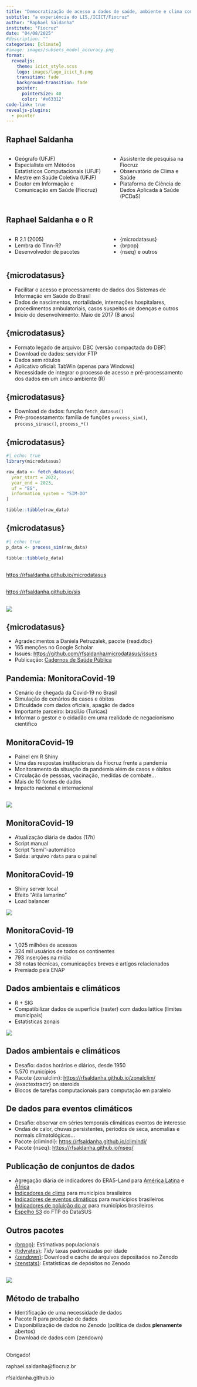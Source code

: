 ```yaml
---
title: "Democratização de acesso a dados de saúde, ambiente e clima com o R"
subtitle: "a experiência do LIS,/ICICT/Fiocruz"
author: "Raphael Saldanha"
institute: "Fiocruz"
date: "04/08/2025"
#description: ""
categories: [climate]
#image: images/subsets_model_accuracy.png
format:
  revealjs: 
    theme: icict_style.scss
    logo: images/logo_icict_6.png
    transition: fade
    background-transition: fade
    pointer:
      pointerSize: 40
      color: '#e63312'
code-link: true
revealjs-plugins:
  - pointer
---
```


## Raphael Saldanha

::::: columns
::: {.column width="55%"}
-   Geógrafo (UFJF)
-   Especialista em Métodos Estatísticos Computacionais (UFJF)
-   Mestre em Saúde Coletiva (UFJF)
-   Doutor em Informação e Comunicação em Saúde (Fiocruz)
:::

::: {.column width="45%"}
-  Assistente de pesquisa na Fiocruz
-  Observatório de Clima e Saúde
-  Plataforma de Ciência de Dados Aplicada à Saúde (PCDaS)
:::
:::::

## Raphael Saldanha e o R

::::: columns
::: {.column width="55%"}
-   R 2.1 (2005)
-   Lembra do Tinn-R?
-   Desenvolvedor de pacotes
:::

::: {.column width="45%"}
-   {microdatasus}
-   {brpop}
-   {nseq} e outros
:::
:::::

## {microdatasus}

-   Facilitar o acesso e processamento de dados dos Sistemas de Informação em Saúde do Brasil
-   Dados de nascimentos, mortalidade, internações hospitalares, procedimentos ambulatoriais, casos suspeitos de doenças e outros
-   Início do desenvolvimento: Maio de 2017 (8 anos)

## {microdatasus}

-   Formato legado de arquivo: DBC (versão compactada do DBF)
-   Download de dados: servidor FTP
-   Dados sem rótulos
-   Aplicativo oficial: TabWin (apenas para Windows)
-   Necessidade de integrar o processo de acesso e pré-processamento dos dados em um único ambiente (R)

## {microdatasus}

-   Download de dados: função `fetch_datasus()`
-   Pré-processamento: família de funções `process_sim()`, `process_sinasc()`, `process_*()`

## {microdatasus}

```r
#| echo: true
library(microdatasus)

raw_data <- fetch_datasus(
  year_start = 2022,
  year_end = 2023,
  uf = "ES",
  information_system = "SIM-DO"
)

tibble::tibble(raw_data)
```

## {microdatasus}

```r
#| echo: true
p_data <- process_sim(raw_data)

tibble::tibble(p_data)
```

##  {.big_text .center data-menu-title="{microdatasus}"}

::: big_text
[https://rfsaldanha.github.io/microdatasus](https://rfsaldanha.github.io/microdatasus)
:::

##  {.big_text .center data-menu-title="{sis}"}

::: big_text
[https://rfsaldanha.github.io/sis](https://rfsaldanha.github.io/sis)
:::

##

![](../talks/images/microdatasus_testimonials.png)

## {microdatasus}

-   Agradecimentos a Daniela Petruzalek, pacote {read.dbc}
-   165 menções no Google Scholar
-   Issues: [https://github.com/rfsaldanha/microdatasus/issues](https://github.com/rfsaldanha/microdatasus/issues)
-   Publicação: [Cadernos de Saúde Pública](https://doi.org/10.1590/0102-311x00032419)


## Pandemia: MonitoraCovid-19

-   Cenário de chegada da Covid-19 no Brasil
-   Simulação de cenários de casos e óbitos
-   Dificuldade com dados oficiais, apagão de dados
-   Importante parceiro: brasil.io (Turicas)
-   Informar o gestor e o cidadão em uma realidade de negacionismo científico

## MonitoraCovid-19

-   Painel em R Shiny
-   Uma das respostas institucionais da Fiocruz frente a pandemia
-   Monitoramento da situação da pandemia além de casos e óbitos
-   Circulação de pessoas, vacinação, medidas de combate...
-   Mais de 10 fontes de dados
-   Impacto nacional e internacional


## 

![](../talks/images/monitoracovid19.png)

## MonitoraCovid-19

-   Atualização diária de dados (17h)
-   Script manual
-   Script "semi"-automático
-   Saída: arquivo `rdata` para o painel

## MonitoraCovid-19

-   Shiny server local
-   Efeito "Atila Iamarino"
-   Load balancer

![](../talks/images/monitoracovid19_acessos.png)

## MonitoraCovid-19

-   1,025 milhões de acessos
-   324 mil usuários de todos os continentes
-   793 inserções na mídia
-   38 notas técnicas, comunicações breves e artigos relacionados
-   Premiado pela ENAP

## Dados ambientais e climáticos

-   R + SIG
-   Compatibilizar dados de superfície (raster) com dados lattice (limites municipais)
-   Estatísticas zonais

![](../talks/images/zonal_statistics.png)

## Dados ambientais e climáticos

-   Desafio: dados horários e diários, desde 1950
-   5.570 municípios
-   Pacote {zonalclim}: [https://rfsaldanha.github.io/zonalclim/](https://rfsaldanha.github.io/zonalclim/)
-  {exactextractr} on steroids
-  Blocos de tarefas computacionais para computação em paralelo

## De dados para eventos climáticos

-  Desafio: observar em séries temporais climáticas eventos de interesse
-  Ondas de calor, chuvas persistentes, períodos de seca, anomalias e normais climatológicas...
-  Pacote {climindi}: [https://rfsaldanha.github.io/climindi/](https://rfsaldanha.github.io/climindi/)
-  Pacote {nseq}: [https://rfsaldanha.github.io/nseq/](https://rfsaldanha.github.io/nseq/)

## Publicação de conjuntos de dados

-   Agregação diária de indicadores do ERA5-Land para [América Latina](https://rfsaldanha.github.io/data-projects/era5land-daily-latin-america.html) e [África](https://rfsaldanha.github.io/data-projects/era5land-daily-africa.html)
-   [Indicadores de clima](https://rfsaldanha.github.io/data-projects/brazil-climate-zonal-indicators.html) para municípios brasileiros
-   [Indicadores de eventos climáticos](https://rfsaldanha.github.io/data-projects/brazil_climate_normals_indicators.html) para municípios brasileiros
-   [Indicadores de poluição do ar](https://rfsaldanha.github.io/data-projects/brazil_air_pollutants.html) para municípios brasileiros
-   [Espelho S3](https://rfsaldanha.github.io/data-projects/s3-datasus-ftp-mirror.html) do FTP do DataSUS

## Outros pacotes

-   [{brpop}](): Estimativas populacionais
-   [{tidyrates}](): *Tidy* taxas padronizadas por idade
-   [{zendown}](): Download e cache de arquivos depositados no Zenodo
-   [{zenstats}](): Estatísticas de depósitos no Zenodo

##

![](../talks/images/pkg_stats.png)

## Método de trabalho

-   Identificação de uma necessidade de dados
-   Pacote R para produção de dados
-   Disponibilização de dados no Zenodo (política de dados **plenamente** abertos)
-   Download de dados com {zendown}

##  {.big_text .center data-menu-title="Obrigado"}

::: big_text
Obrigado!

raphael.saldanha@fiocruz.br

rfsaldanha.github.io
:::

## 